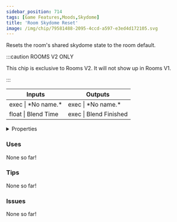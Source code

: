 ```yaml
---
sidebar_position: 714
tags: [Game Features,Moods,Skydome]
title: 'Room Skydome Reset'
image: /img/chip/79581488-2095-4ccd-a597-e3ed4d172105.svg
---
```


Resets the room's shared skydome state to the room default.

:::caution ROOMS V2 ONLY

This chip is exclusive to Rooms V2. It will not show up in Rooms V1.

:::


<IChip uuid="79581488-2095-4ccd-a597-e3ed4d172105"/>

<table><thead><tr><th>Inputs</th><th>Outputs</th></tr></thead><tbody><tr><td>exec | *No name.*</td><td>exec | *No name.*</td></tr><tr><td>float | Blend Time</td><td>exec | Blend Finished</td></tr></tbody></table>

<details>
  <summary>Properties</summary>
  <div>
    <div>
    <table>
      <tbody>
        <tr>
          <td>Is beta required?</td>
          <td>No</td>
        </tr>
        <tr>
          <td>Is chip a trolling risk?</td>
          <td>No</td>
        </tr>
        <tr>
          <td>Is chip a role assignment risk?</td>
          <td>No</td>
        </tr>
        <tr>
          <td>Chip UUID</td>
          <td>79581488-2095-4ccd-a597-e3ed4d172105</td>
        </tr>
        <tr>
          <td>Room availability</td>
          <td>Rooms V2 only</td>
        </tr>
      </tbody>
    </table>
    </div>
  </div>
</details>

### Uses

None so far!

### Tips

None so far!

### Issues

None so far!